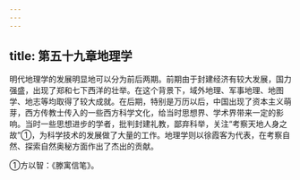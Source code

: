 ```yaml
---
---
---
```

title: 第五十九章地理学
---



明代地理学的发展明显地可以分为前后两期。前期由于封建经济有较大发展，国力强盛，出现了郑和七下西洋的壮举。在这个背景下，域外地理、军事地理、地图学、地志等均取得了较大成就。在后期，特别是万历以后，中国出现了资本主义萌芽，西方传教士传入的一些西方科学文化，给当时思想界、学术界带来一定的影响。当时一些思想进步的学者，批判封建礼教，鄙弃科举，关注“考察天地人身之故”①，为科学技术的发展做了大量的工作。地理学则以徐霞客为代表，在考察自然、探索自然奥秘方面作出了杰出的贡献。

①方以智：《滕寓信笔》。